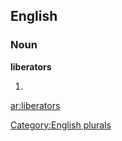 
==English==

===Noun===
'''liberators'''

# {{plural of|[[liberator]]}}

[[Category:English plurals]]

[[ar:liberators]]